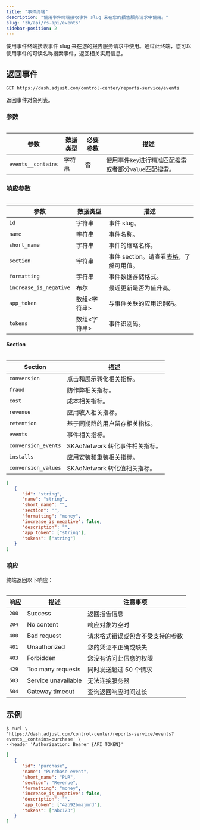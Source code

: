 ```yaml
---
title: "事件终端"
description: "使用事件终端接收事件 slug 来在您的报告服务请求中使用。"
slug: "zh/api/rs-api/events"
sidebar-position: 2
---
```


使用事件终端接收事件 slug 来在您的报告服务请求中使用。通过此终端，您可以使用事件的可读名称搜索事件，返回相关实用信息。

## 返回事件

```http
GET https://dash.adjust.com/control-center/reports-service/events
```

返回事件对象列表。

### 参数

<Table>

| 参数               | 数据类型 | 必要参数 | 描述                                                   |
| ------------------ | -------- | -------- | ------------------------------------------------------ |
| `events__contains` | 字符串   | 否       | 使用事件`key`进行精准匹配搜索或者部分`value`匹配搜索。 |

</Table>

### 响应参数

<Table>

| 参数                   | 数据类型       | 描述                                                          |
| ---------------------- | -------------- | ------------------------------------------------------------- |
| `id`                   | 字符串         | 事件 slug。                                                   |
| `name`                 | 字符串         | 事件名称。                                                    |
| `short_name`           | 字符串         | 事件的缩略名称。                                              |
| `section`              | 字符串         | 事件 section。请查看[表格](#rs-events-sections)，了解可用值。 |
| `formatting`           | 字符串         | 事件数据存储格式。                                            |
| `increase_is_negative` | 布尔           | 最近更新是否为值升高。                                        |
| `app_token`            | 数组\<字符串\> | 与事件关联的应用识别码。                                      |
| `tokens`               | 数组\<字符串\> | 事件识别码。                                                  |

</Table>

#### Section

<Table>

| Section             | 描述                           |
| ------------------- | ------------------------------ |
| `conversion`        | 点击和展示转化相关指标。       |
| `fraud`             | 防作弊相关指标。               |
| `cost`              | 成本相关指标。                 |
| `revenue`           | 应用收入相关指标。             |
| `retention`         | 基于同期群的用户留存相关指标。 |
| `events`            | 事件相关指标。                 |
| `conversion_events` | SKAdNetwork 转化事件相关指标。 |
| `installs`          | 应用安装和重装相关指标。       |
| `conversion_values` | SKAdNetwork 转化值相关指标。   |

</Table>

```json
[
   {
      "id": "string",
      "name": "string",
      "short_name": "",
      "section": "",
      "formatting": "money",
      "increase_is_negative": false,
      "description": "",
      "app_token": ["string"],
      "tokens": ["string"]
   }
]
```

### 响应

终端返回以下响应：

<Table>

| 响应  | 描述                | 注意事项                         |
| ----- | ------------------- | -------------------------------- |
| `200` | Success             | 返回报告信息                     |
| `204` | No content          | 响应对象为空时                   |
| `400` | Bad request         | 请求格式错误或包含不受支持的参数 |
| `401` | Unauthorized        | 您的凭证不正确或缺失             |
| `403` | Forbidden           | 您没有访问此信息的权限           |
| `429` | Too many requests   | 同时发送超过 50 个请求           |
| `503` | Service unavailable | 无法连接服务器                   |
| `504` | Gateway timeout     | 查询返回响应时间过长             |

</Table>

## 示例

```console
$ curl \
'https://dash.adjust.com/control-center/reports-service/events?events__contains=purchase' \
--header 'Authorization: Bearer {API_TOKEN}'
```

```json
[
   {
      "id": "purchase",
      "name": "Purchase event",
      "short_name": "PUR",
      "section": "Revenue",
      "formatting": "money",
      "increase_is_negative": false,
      "description": "",
      "app_token": ["4zb92bmajmrd"],
      "tokens": ["abc123"]
   }
]
```
